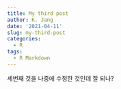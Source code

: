 ```yaml
---
title: My third post
author: K. Jang
date: '2021-04-11'
slug: my-third-post
categories:
  - R
tags:
  - R Markdown
---
```


세번째 것을 나중에 수정한 것인데 잘 되나?